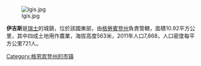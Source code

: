 [[Image:Igis.jpg|right]]

'''伊吉斯'''是[[瑞士|瑞士]]的城鎮，位於該國東部，由[[格勞賓登州|格勞賓登州]]負責管轄，面積10.92平方公里，其中四成土地用作農業，海拔高度563米，2011年人口7,868，人口密度每平方公里721人。

{{Switzerland-geo-stub}}
[[Category:格劳宾登州的市镇|Category:格劳宾登州的市镇]]